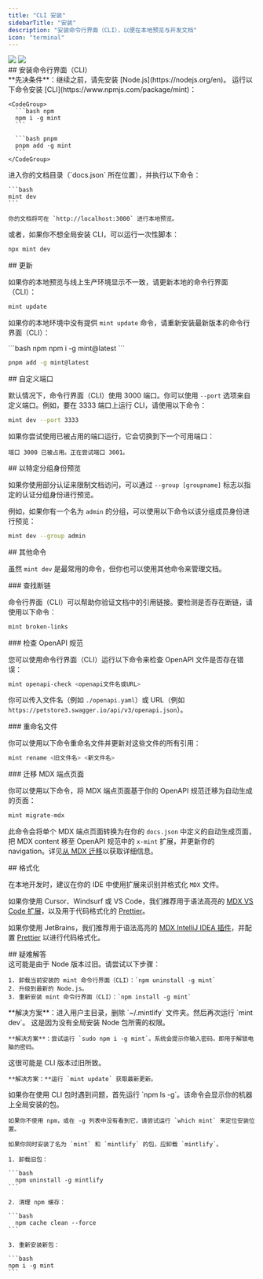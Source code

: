 ```yaml
---
title: "CLI 安装"
sidebarTitle: "安装"
description: "安装命令行界面（CLI），以便在本地预览与开发文档"
icon: "terminal"
---
```


<img className="block dark:hidden my-0 pointer-events-none" src="/images/installation/local-development-light.png" />

<img className="hidden dark:block my-0 pointer-events-none" src="/images/installation/local-development-dark.png" />

<div id="installing-the-cli">
  ## 安装命令行界面（CLI）
</div>

<Info>
  **先决条件**：继续之前，请先安装 [Node.js](https://nodejs.org/en)。
</Info>

<Steps>
  <Step title="安装 CLI。">
    运行以下命令安装 [CLI](https://www.npmjs.com/package/mint)：

    <CodeGroup>
      ```bash npm
      npm i -g mint
      ```

      ```bash pnpm
      pnpm add -g mint
      ```
    </CodeGroup>
  </Step>

  <Step title="本地预览。">
    进入你的文档目录（`docs.json` 所在位置），并执行以下命令：

    ```bash
    mint dev
    ```

    你的文档将可在 `http://localhost:3000` 进行本地预览。
  </Step>
</Steps>

或者，如果你不想全局安装 CLI，可以运行一次性脚本：

```bash
npx mint dev
```

<div id="updates">
  ## 更新
</div>

如果你的本地预览与线上生产环境显示不一致，请更新本地的命令行界面（CLI）：

```bash
mint update
```

如果你的本地环境中没有提供 `mint update` 命令，请重新安装最新版本的命令行界面（CLI）：

<CodeGroup>
  ```bash npm
  npm i -g mint@latest
  ```

  ```bash pnpm
  pnpm add -g mint@latest
  ```
</CodeGroup>

<div id="custom-ports">
  ## 自定义端口
</div>

默认情况下，命令行界面（CLI）使用 3000 端口。你可以使用 `--port` 选项来自定义端口。例如，要在 3333 端口上运行 CLI，请使用以下命令：

```bash
mint dev --port 3333
```

如果你尝试使用已被占用的端口运行，它会切换到下一个可用端口：

```mdx
端口 3000 已被占用。正在尝试端口 3001。
```

<div id="previewing-as-a-specific-group">
  ## 以特定分组身份预览
</div>

如果你使用部分认证来限制文档访问，可以通过 `--group [groupname]` 标志以指定的认证分组身份进行预览。

例如，如果你有一个名为 `admin` 的分组，可以使用以下命令以该分组成员身份进行预览：

```bash
mint dev --group admin
```

<div id="additional-commands">
  ## 其他命令
</div>

虽然 `mint dev` 是最常用的命令，但你也可以使用其他命令来管理文档。

<div id="finding-broken-links">
  ### 查找断链
</div>

命令行界面（CLI）可以帮助你验证文档中的引用链接。要检测是否存在断链，请使用以下命令：

```bash
mint broken-links
```

<div id="checking-openapi-spec">
  ### 检查 OpenAPI 规范
</div>

您可以使用命令行界面（CLI）运行以下命令来检查 OpenAPI 文件是否存在错误：

```bash
mint openapi-check <openapi文件名或URL>
```

你可以传入文件名（例如 `./openapi.yaml`）或 URL（例如 `https://petstore3.swagger.io/api/v3/openapi.json`）。

<div id="renaming-files">
  ### 重命名文件
</div>

你可以使用以下命令重命名文件并更新对这些文件的所有引用：

```bash
mint rename <旧文件名> <新文件名>
```

<div id="migrating-mdx-endpoint-pages">
  ### 迁移 MDX 端点页面
</div>

你可以使用以下命令，将 MDX 端点页面基于你的 OpenAPI 规范迁移为自动生成的页面：

```bash
mint migrate-mdx
```

此命令会将单个 MDX 端点页面转换为在你的 `docs.json` 中定义的自动生成页面，把 MDX content 移至 OpenAPI 规范中的 `x-mint` 扩展，并更新你的 navigation。详见[从 MDX 迁移](/zh/api-playground/migrating-from-mdx)以获取详细信息。

<div id="formatting">
  ## 格式化
</div>

在本地开发时，建议在你的 IDE 中使用扩展来识别并格式化 `MDX` 文件。

如果你使用 Cursor、Windsurf 或 VS Code，我们推荐用于语法高亮的 [MDX VS Code 扩展](https://marketplace.visualstudio.com/items?itemName=unifiedjs.vscode-mdx)，以及用于代码格式化的 [Prettier](https://marketplace.visualstudio.com/items?itemName=esbenp.prettier-vscode)。

如果你使用 JetBrains，我们推荐用于语法高亮的 [MDX IntelliJ IDEA 插件](https://plugins.jetbrains.com/plugin/14944-mdx)，并配置 [Prettier](https://prettier.io/docs/webstorm) 以进行代码格式化。

<div id="troubleshooting">
  ## 疑难解答
</div>

<AccordionGroup>
  <Accordion title="错误：无法在 darwin-arm64 运行时加载 'sharp' 模块">
    这可能是由于 Node 版本过旧。请尝试以下步骤：

    1. 卸载当前安装的 mint 命令行界面（CLI）：`npm uninstall -g mint`
    2. 升级到最新的 Node.js。
    3. 重新安装 mint 命令行界面（CLI）：`npm install -g mint`
  </Accordion>

  <Accordion title="问题：遇到未知错误">
    **解决方案**：进入用户主目录，删除 `~/.mintlify` 文件夹。然后再次运行 `mint dev`。
  </Accordion>

  <Accordion title="错误：permission denied">
    这是因为没有全局安装 Node 包所需的权限。

    **解决方案**：尝试运行 `sudo npm i -g mint`。系统会提示你输入密码，即用于解锁电脑的密码。
  </Accordion>

  <Accordion title="本地预览与线上文档显示不一致">
    这很可能是 CLI 版本过旧所致。

    **解决方案：**运行 `mint update` 获取最新更新。
  </Accordion>

  <Accordion title="mintlify 与 mint 包">
    如果你在使用 CLI 包时遇到问题，首先运行 `npm ls -g`。该命令会显示你的机器上全局安装的包。

    如果你不使用 npm，或在 -g 列表中没有看到它，请尝试运行 `which mint` 来定位安装位置。

    如果你同时安装了名为 `mint` 和 `mintlify` 的包，应卸载 `mintlify`。

    1. 卸载旧包：

    ```bash
      npm uninstall -g mintlify
    ```

    2. 清理 npm 缓存：

    ```bash
      npm cache clean --force
    ```

    3. 重新安装新包：

    ```bash
    npm i -g mint
    ```
  </Accordion>
</AccordionGroup>